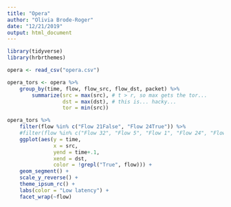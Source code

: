 ```yaml
---
title: "Opera"
author: "Olivia Brode-Roger"
date: "12/21/2019"
output: html_document
---
```


```r
library(tidyverse)
library(hrbrthemes)
```

```r
opera <- read_csv("opera.csv")
```

```r
opera_tors <- opera %>% 
    group_by(time, flow, flow_src, flow_dst, packet) %>% 
        summarize(src = max(src), # t > r, so max gets the tor...
                  dst = max(dst), # this is... hacky...
                  tor = min(src))

opera_tors %>%
    filter(flow %in% c("Flow 21False", "Flow 24True")) %>% 
    #filter(flow %in% c("Flow 32", "Flow 5", "Flow 1", "Flow 24", "Flow 29", "Flow 35", "Flow 31")) %>% 
    ggplot(aes(y = time,
               x = src,
               yend = time+.1,
               xend = dst,
               color = !grepl("True", flow))) +
    geom_segment() +
    scale_y_reverse() +
    theme_ipsum_rc() +
    labs(color = "Low latency") +
    facet_wrap(~flow)
```
